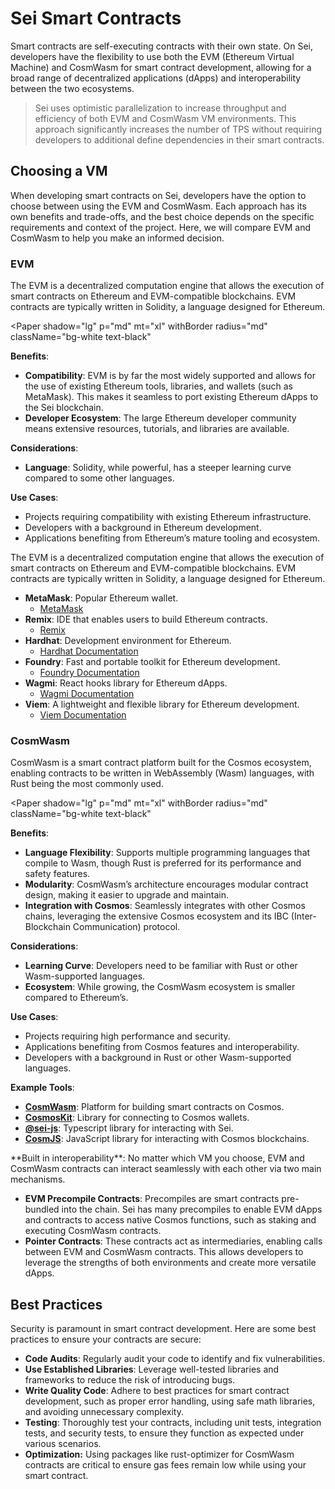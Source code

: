 
# Sei Smart Contracts

Smart contracts are self-executing contracts with their own state. On Sei, developers have the flexibility to use both the EVM (Ethereum Virtual Machine) and CosmWasm for smart contract development, allowing for a broad range of decentralized applications (dApps) and interoperability between the two ecosystems.

<Blockquote color='red' mt='xl'>
	Sei uses optimistic parallelization to increase throughput and efficiency of both EVM and CosmWasm VM environments. This approach significantly increases the
	number of TPS without requiring developers to additional define dependencies in their smart contracts.
</Blockquote>

## Choosing a VM

When developing smart contracts on Sei, developers have the option to choose between using the EVM and CosmWasm. Each approach has its own benefits and trade-offs, and the best choice depends on the specific requirements and context of the project. Here, we will compare EVM and CosmWasm to help you make an informed decision.

### EVM

The EVM is a decentralized computation engine that allows the execution of smart contracts on Ethereum and EVM-compatible blockchains. EVM contracts are typically written in Solidity, a language designed for Ethereum.

<Paper
  shadow="lg"
  p="md"
  mt="xl"
  withBorder
  radius="md"
  className="bg-white text-black"
>

**Benefits**:

- **Compatibility**: EVM is by far the most widely supported and allows for the use of existing Ethereum tools, libraries, and wallets (such as MetaMask). This makes it seamless to port existing Ethereum dApps to the Sei blockchain.
- **Developer Ecosystem**: The large Ethereum developer community means extensive resources, tutorials, and libraries are available.

**Considerations**:

- **Language**: Solidity, while powerful, has a steeper learning curve compared to some other languages.

**Use Cases**:

- Projects requiring compatibility with existing Ethereum infrastructure.
- Developers with a background in Ethereum development.
- Applications benefiting from Ethereum’s mature tooling and ecosystem.

The EVM is a decentralized computation engine that allows the execution of smart contracts on Ethereum and EVM-compatible blockchains. EVM contracts are typically written in Solidity, a language designed for Ethereum.

- **MetaMask**: Popular Ethereum wallet.
  - [MetaMask](https://metamask.io/)
- **Remix**: IDE that enables users to build Ethereum contracts.
  - [Remix](https://remix.ethereum.org/)
- **Hardhat**: Development environment for Ethereum.
  - [Hardhat Documentation](https://hardhat.org/hardhat-runner/docs/getting-started)
- **Foundry**: Fast and portable toolkit for Ethereum development.
  - [Foundry Documentation](https://github.com/foundry-rs/foundry)
- **Wagmi**: React hooks library for Ethereum dApps.
  - [Wagmi Documentation](https://wagmi.sh/)
- **Viem**: A lightweight and flexible library for Ethereum development.
  - [Viem Documentation](https://viem.sh/)

</Paper>

### CosmWasm

CosmWasm is a smart contract platform built for the Cosmos ecosystem, enabling contracts to be written in WebAssembly (Wasm) languages, with Rust being the most commonly used.

<Paper
  shadow="lg"
  p="md"
  mt="xl"
  withBorder
  radius="md"
  className="bg-white text-black"
>

**Benefits**:

- **Language Flexibility**: Supports multiple programming languages that compile to Wasm, though Rust is preferred for its performance and safety features.
- **Modularity**: CosmWasm’s architecture encourages modular contract design, making it easier to upgrade and maintain.
- **Integration with Cosmos**: Seamlessly integrates with other Cosmos chains, leveraging the extensive Cosmos ecosystem and its IBC (Inter-Blockchain Communication) protocol.

**Considerations**:

- **Learning Curve**: Developers need to be familiar with Rust or other Wasm-supported languages.
- **Ecosystem**: While growing, the CosmWasm ecosystem is smaller compared to Ethereum’s.

**Use Cases**:

- Projects requiring high performance and security.
- Applications benefiting from Cosmos features and interoperability.
- Developers with a background in Rust or other Wasm-supported languages.

**Example Tools**:

- **[CosmWasm](https://docs.cosmwasm.com/)**: Platform for building smart contracts on Cosmos.
- **[CosmosKit](https://github.com/cosmology-tech/cosmos-kit)**: Library for connecting to Cosmos wallets.
- **[@sei-js](https://github.com/sei-protocol/sei-js)**: Typescript library for interacting with Sei.
- **[CosmJS](https://cosmos.github.io/cosmjs/)**: JavaScript library for interacting with Cosmos blockchains.

</Paper>

<Callout type="info" emoji="ℹ️">
   **Built in interoperability**:
   No matter which VM you choose, EVM and CosmWasm contracts can interact seamlessly with each other via two main mechanisms.

- **EVM Precompile Contracts**: Precompiles are smart contracts pre-bundled into the chain. Sei has many precompiles to enable EVM dApps and contracts to access native Cosmos functions, such as staking and executing CosmWasm contracts.
- **Pointer Contracts**: These contracts act as intermediaries, enabling calls between EVM and CosmWasm contracts. This allows developers to leverage the strengths of both environments and create more versatile dApps.

</Callout>

## Best Practices

Security is paramount in smart contract development. Here are some best practices to ensure your contracts are secure:

- **Code Audits**: Regularly audit your code to identify and fix vulnerabilities.
- **Use Established Libraries**: Leverage well-tested libraries and frameworks to reduce the risk of introducing bugs.
- **Write Quality Code**: Adhere to best practices for smart contract development, such as proper error handling, using safe math libraries, and avoiding unnecessary complexity.
- **Testing**: Thoroughly test your contracts, including unit tests, integration tests, and security tests, to ensure they function as expected under various scenarios.
- **Optimization:** Using packages like rust-optimizer for CosmWasm contracts are critical to ensure gas fees remain low while using your smart contract.
